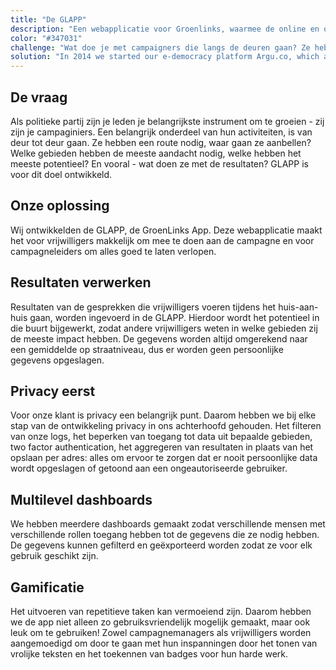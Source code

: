 ```yaml
---
title: "De GLAPP"
description: "Een webapplicatie voor Groenlinks, waarmee de online en offline campagnes zijn gemoderniseerd."
color: "#347031"
challenge: "Wat doe je met campaigners die langs de deuren gaan? Ze hebben een route nodig, waar gaan ze aanbellen? En vooral - wat doen ze met de resultaten? Hiervoor is GLAPP ontwikkeld."
solution: "In 2014 we started our e-democracy platform Argu.co, which aims to engage citizens in decision-making processes. We worked with many governments and hosted online discussions where people shared ideas, opinions and voted on issues. Although we’ve seen that e-democracy and civic participation can be very successful, one key element is often missing: the actual decision-making process."
---
```



## De vraag

Als politieke partij zijn je leden je belangrijkste instrument om te groeien - zij zijn je campaginiers.
Een belangrijk onderdeel van hun activiteiten, is van deur tot deur gaan.
Ze hebben een route nodig, waar gaan ze aanbellen?
Welke gebieden hebben de meeste aandacht nodig, welke hebben het meeste potentieel?
En vooral - wat doen ze met de resultaten?
GLAPP is voor dit doel ontwikkeld.

## Onze oplossing

Wij ontwikkelden de GLAPP, de GroenLinks App.
Deze webapplicatie maakt het voor vrijwilligers makkelijk om mee te doen aan de campagne en voor campagneleiders om alles goed te laten verlopen.

## Resultaten verwerken

Resultaten van de gesprekken die vrijwilligers voeren tijdens het huis-aan-huis gaan, worden ingevoerd in de GLAPP.
Hierdoor wordt het potentieel in die buurt bijgewerkt, zodat andere vrijwilligers weten in welke gebieden zij de meeste impact hebben.
De gegevens worden altijd omgerekend naar een gemiddelde op straatniveau, dus er worden geen persoonlijke gegevens opgeslagen.

## Privacy eerst

Voor onze klant is privacy een belangrijk punt.
Daarom hebben we bij elke stap van de ontwikkeling privacy in ons achterhoofd gehouden.
Het filteren van onze logs, het beperken van toegang tot data uit bepaalde gebieden, two factor authentication, het aggregeren van resultaten in plaats van het opslaan per adres: alles om ervoor te zorgen dat er nooit persoonlijke data wordt opgeslagen of getoond aan een ongeautoriseerde gebruiker.

## Multilevel dashboards

We hebben meerdere dashboards gemaakt zodat verschillende mensen met verschillende rollen toegang hebben tot de gegevens die ze nodig hebben.
De gegevens kunnen gefilterd en geëxporteerd worden zodat ze voor elk gebruik geschikt zijn.

## Gamificatie

Het uitvoeren van repetitieve taken kan vermoeiend zijn.
Daarom hebben we de app niet alleen zo gebruiksvriendelijk mogelijk gemaakt, maar ook leuk om te gebruiken! Zowel campagnemanagers als vrijwilligers worden aangemoedigd om door te gaan met hun inspanningen door het tonen van vrolijke teksten en het toekennen van badges voor hun harde werk.
